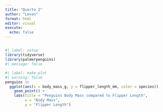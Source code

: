 ```yaml
---
title: "Quarto 2"
author: "Levon"
format: html
editor: visual
execute: 
  echo: false
---
```

## 

```r
#| label: setup
library(tidyverse)
library(palmerpenguins)
#| message: false
```

```r
#| label: make-plot
#| warning: false
penguins |> 
  ggplot(aes(x = body_mass_g, y = flipper_length_mm, color = species)) +
    geom_point() +
    labs(title = "Penguins Body Mass compared to Flipper Length", 
         x = "Body Mass", 
         y = "Flipper Length")
```


